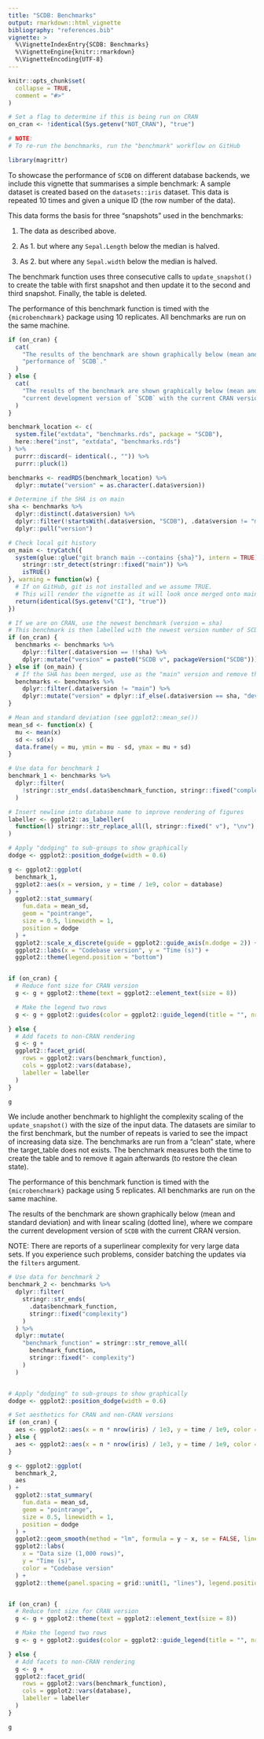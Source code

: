 ```yaml
---
title: "SCDB: Benchmarks"
output: rmarkdown::html_vignette
bibliography: "references.bib"
vignette: >
  %\VignetteIndexEntry{SCDB: Benchmarks}
  %\VignetteEngine{knitr::rmarkdown}
  %\VignetteEncoding{UTF-8}
---
```


```r
knitr::opts_chunk$set(
  collapse = TRUE,
  comment = "#>"
)

# Set a flag to determine if this is being run on CRAN
on_cran <- !identical(Sys.getenv("NOT_CRAN"), "true")

# NOTE:
# To re-run the benchmarks, run the "benchmark" workflow on GitHub
```

```r
library(magrittr)
```

To showcase the performance of `SCDB` on different database backends, we include this vignette that summarises a simple
benchmark:
A sample dataset is created based on the `datasets::iris` dataset. This data is repeated 10 times and given a unique ID
(the row number of the data).

This data forms the basis for three "snapshots" used in the benchmarks:

1) The data as described above.

2) As 1. but where any `Sepal.Length` below the median is halved.

3) As 2. but where any `Sepal.width` below the median is halved.

The benchmark function uses three consecutive calls to `update_snapshot()` to create the table with first snapshot and
then update it to the second and third snapshot. Finally, the table is deleted.

The performance of this benchmark function is timed with the `{microbenchmark}` package using 10 replicates.
All benchmarks are run on the same machine.

```r
if (on_cran) {
  cat(
    "The results of the benchmark are shown graphically below (mean and standard deviation), where measure the",
    "performance of `SCDB`."
  )
} else {
  cat(
    "The results of the benchmark are shown graphically below (mean and standard deviation), where we compare the",
    "current development version of `SCDB` with the current CRAN version."
  )
}
```

```r
benchmark_location <- c(
  system.file("extdata", "benchmarks.rds", package = "SCDB"),
  here::here("inst", "extdata", "benchmarks.rds")
) %>%
  purrr::discard(~ identical(., "")) %>%
  purrr::pluck(1)

benchmarks <- readRDS(benchmark_location) %>%
  dplyr::mutate("version" = as.character(.data$version))

# Determine if the SHA is on main
sha <- benchmarks %>%
  dplyr::distinct(.data$version) %>%
  dplyr::filter(!startsWith(.data$version, "SCDB"), .data$version != "main") %>%
  dplyr::pull("version")

# Check local git history
on_main <- tryCatch({
  system(glue::glue("git branch main --contains {sha}"), intern = TRUE) %>%
    stringr::str_detect(stringr::fixed("main")) %>%
    isTRUE()
}, warning = function(w) {
  # If on GitHub, git is not installed and we assume TRUE.
  # This will render the vignette as it will look once merged onto main.
  return(identical(Sys.getenv("CI"), "true"))
})

# If we are on CRAN, use the newest benchmark (version = sha)
# This benchmark is then labelled with the newest version number of SCDB (the one we just deployed to CRAN)
if (on_cran) {
  benchmarks <- benchmarks %>%
    dplyr::filter(.data$version == !!sha) %>%
    dplyr::mutate("version" = paste0("SCDB v", packageVersion("SCDB")))
} else if (on_main) {
  # If the SHA has been merged, use as the "main" version and remove the other, older, main version
  benchmarks <- benchmarks %>%
    dplyr::filter(.data$version != "main") %>%
    dplyr::mutate("version" = dplyr::if_else(.data$version == sha, "development", .data$version))
}

# Mean and standard deviation (see ggplot2::mean_se())
mean_sd <- function(x) {
  mu <- mean(x)
  sd <- sd(x)
  data.frame(y = mu, ymin = mu - sd, ymax = mu + sd)
}
```

```r
# Use data for benchmark 1
benchmark_1 <- benchmarks %>%
  dplyr::filter(
    !stringr::str_ends(.data$benchmark_function, stringr::fixed("complexity"))
  )

# Insert newline into database name to improve rendering of figures
labeller <- ggplot2::as_labeller(
  function(l) stringr::str_replace_all(l, stringr::fixed(" v"), "\nv")
)

# Apply "dodging" to sub-groups to show graphically
dodge <- ggplot2::position_dodge(width = 0.6)

g <- ggplot2::ggplot(
  benchmark_1,
  ggplot2::aes(x = version, y = time / 1e9, color = database)
) +
  ggplot2::stat_summary(
    fun.data = mean_sd,
    geom = "pointrange",
    size = 0.5, linewidth = 1,
    position = dodge
  ) +
  ggplot2::scale_x_discrete(guide = ggplot2::guide_axis(n.dodge = 2)) +
  ggplot2::labs(x = "Codebase version", y = "Time (s)") +
  ggplot2::theme(legend.position = "bottom")


if (on_cran) {
  # Reduce font size for CRAN version
  g <- g + ggplot2::theme(text = ggplot2::element_text(size = 8))

  # Make the legend two rows
  g <- g + ggplot2::guides(color = ggplot2::guide_legend(title = "", nrow = 2, byrow = TRUE))

} else {
  # Add facets to non-CRAN rendering
  g <- g +
  ggplot2::facet_grid(
    rows = ggplot2::vars(benchmark_function),
    cols = ggplot2::vars(database),
    labeller = labeller
  )
}

g
```


We include another benchmark to highlight the complexity scaling of the `update_snapshot() ` with the size of the input
data. The datasets are similar to the first benchmark, but the number of repeats is varied to see the impact of
increasing data size. The benchmarks are run from a "clean" state, where the target_table does not exists. The benchmark
measures both the time to create the table and to remove it again afterwards (to restore the clean state).

The performance of this benchmark function is timed with the `{microbenchmark}` package using 5 replicates.
All benchmarks are run on the same machine.

The results of the benchmark are shown graphically below (mean and standard deviation) and with linear scaling (dotted
line), where we compare the current development version of `SCDB` with the current CRAN version.

NOTE: There are reports of a superlinear complexity for very large data sets. If you experience such problems, consider
batching the updates via the `filters` argument.

```r
# Use data for benchmark 2
benchmark_2 <- benchmarks %>%
  dplyr::filter(
    stringr::str_ends(
      .data$benchmark_function,
      stringr::fixed("complexity")
    )
  ) %>%
  dplyr::mutate(
    "benchmark_function" = stringr::str_remove_all(
      benchmark_function,
      stringr::fixed("- complexity")
    )
  )


# Apply "dodging" to sub-groups to show graphically
dodge <- ggplot2::position_dodge(width = 0.6)

# Set aesthetics for CRAN and non-CRAN versions
if (on_cran) {
  aes <- ggplot2::aes(x = n * nrow(iris) / 1e3, y = time / 1e9, color = database)
} else {
  aes <- ggplot2::aes(x = n * nrow(iris) / 1e3, y = time / 1e9, color = version)
}

g <- ggplot2::ggplot(
  benchmark_2,
  aes
) +
  ggplot2::stat_summary(
    fun.data = mean_sd,
    geom = "pointrange",
    size = 0.5, linewidth = 1,
    position = dodge
  ) +
  ggplot2::geom_smooth(method = "lm", formula = y ~ x, se = FALSE, linetype = 3) +
  ggplot2::labs(
    x = "Data size (1,000 rows)",
    y = "Time (s)",
    color = "Codebase version"
  ) +
  ggplot2::theme(panel.spacing = grid::unit(1, "lines"), legend.position = "bottom")


if (on_cran) {
  # Reduce font size for CRAN version
  g <- g + ggplot2::theme(text = ggplot2::element_text(size = 8))

  # Make the legend two rows
  g <- g + ggplot2::guides(color = ggplot2::guide_legend(title = "", nrow = 2, byrow = TRUE))

} else {
  # Add facets to non-CRAN rendering
  g <- g +
  ggplot2::facet_grid(
    rows = ggplot2::vars(benchmark_function),
    cols = ggplot2::vars(database),
    labeller = labeller
  )
}

g
```
